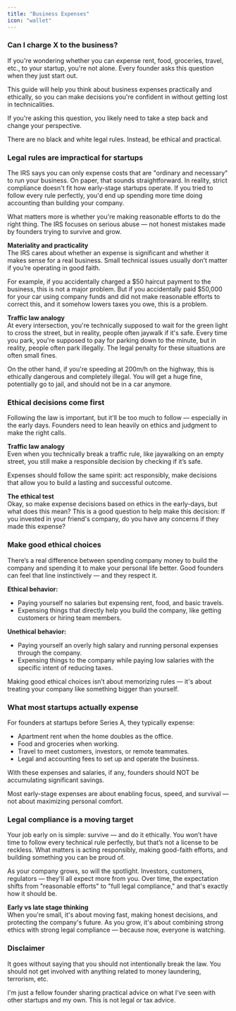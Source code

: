 ```yaml
---
title: "Business Expenses"
icon: "wallet"
---
```


### Can I charge X to the business?

If you're wondering whether you can expense rent, food, groceries, travel, etc., to your startup, you're not alone. Every founder asks this question when they just start out.

This guide will help you think about business expenses practically and ethically, so you can make decisions you're confident in without getting lost in technicalities.

If you're asking this question, you likely need to take a step back and change your perspective.

<Tip>There are no black and white legal rules. Instead, be ethical and practical.</Tip>

### Legal rules are impractical for startups

The IRS says you can only expense costs that are "ordinary and necessary" to run your business. On paper, that sounds straightforward. In reality, strict compliance doesn't fit how early-stage startups operate. If you tried to follow every rule perfectly, you'd end up spending more time doing accounting than building your company.

What matters more is whether you're making reasonable efforts to do the right thing. The IRS focuses on serious abuse — not honest mistakes made by founders trying to survive and grow.

**Materiality and practicality**  
The IRS cares about whether an expense is significant and whether it makes sense for a real business. Small technical issues usually don’t matter if you’re operating in good faith.

For example, if you accidentally charged a \$50 haircut payment to the business, this is not a major problem. But if you accidentally paid $50,000 for your car using company funds and did not make reasonable efforts to correct this, and it somehow lowers taxes you owe, this is a problem.

**Traffic law analogy**  
At every intersection, you're technically supposed to wait for the green light to cross the street, but in reality, people often jaywalk if it's safe. Every time you park, you're supposed to pay for parking down to the minute, but in reality, people often park illegally. The legal penalty for these situations are often small fines.

On the other hand, if you're speeding at 200m/h on the highway, this is ethically dangerous and completely illegal. You will get a huge fine, potentially go to jail, and should not be in a car anymore.

### Ethical decisions come first

Following the law is important, but it'll be too much to follow — especially in the early days. Founders need to lean heavily on ethics and judgment to make the right calls.

**Traffic law analogy**  
Even when you technically break a traffic rule, like jaywalking on an empty street, you still make a responsible decision by checking if it’s safe.

Expenses should follow the same spirit: act responsibly, make decisions that allow you to build a lasting and successful outcome.

**The ethical test**  
Okay, so make expense decisions based on ethics in the early-days, but what does this mean? This is a good question to help make this decision:
<Tip>If you invested in your friend's company, do you have any concerns if they made this expense?</Tip>

### Make good ethical choices

There’s a real difference between spending company money to build the company and spending it to make your personal life better. Good founders can feel that line instinctively — and they respect it.

**Ethical behavior:**  
- Paying yourself no salaries but expensing rent, food, and basic travels.
- Expensing things that directly help you build the company, like getting customers or hiring team members.

**Unethical behavior:**  
- Paying yourself an overly high salary and running personal expenses through the company.  
- Expensing things to the company while paying low salaries with the specific intent of reducing taxes.

Making good ethical choices isn’t about memorizing rules — it's about treating your company like something bigger than yourself.

### What most startups actually expense

For founders at startups before Series A, they typically expense:

- Apartment rent when the home doubles as the office.
- Food and groceries when working.
- Travel to meet customers, investors, or remote teammates.
- Legal and accounting fees to set up and operate the business.

<Note>With these expenses and salaries, if any, founders should NOT be accumulating significant savings.</Note>

Most early-stage expenses are about enabling focus, speed, and survival — not about maximizing personal comfort.

### Legal compliance is a moving target

Your job early on is simple: survive — and do it ethically. You won’t have time to follow every technical rule perfectly, but that’s not a license to be reckless. What matters is acting responsibly, making good-faith efforts, and building something you can be proud of.

As your company grows, so will the spotlight. Investors, customers, regulators — they'll all expect more from you. Over time, the expectation shifts from "reasonable efforts" to "full legal compliance," and that's exactly how it should be.

**Early vs late stage thinking**  
When you're small, it's about moving fast, making honest decisions, and protecting the company's future. As you grow, it's about combining strong ethics with strong legal compliance — because now, everyone is watching.  

### Disclaimer

It goes without saying that you should not intentionally break the law. You should not get involved with anything related to money laundering, terrorism, etc.

I'm just a fellow founder sharing practical advice on what I've seen with other startups and my own. This is not legal or tax advice.